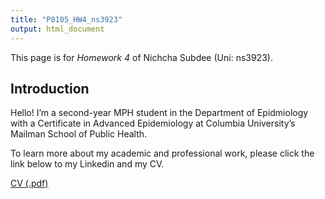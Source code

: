 ```yaml
---
title: "P8105_HW4_ns3923"
output: html_document
---
```


This page is for *Homework 4* of Nichcha Subdee (Uni: ns3923).

## Introduction

Hello! I'm a second-year MPH student in the Department of Epidmiology with a Certificate in Advanced Epidemiology at Columbia University's Mailman School of Public Health. 

To learn more about my academic and professional work, please click the link below to my Linkedin and my CV.

[CV (.pdf)](./files/CV_ns3923.pdf) 